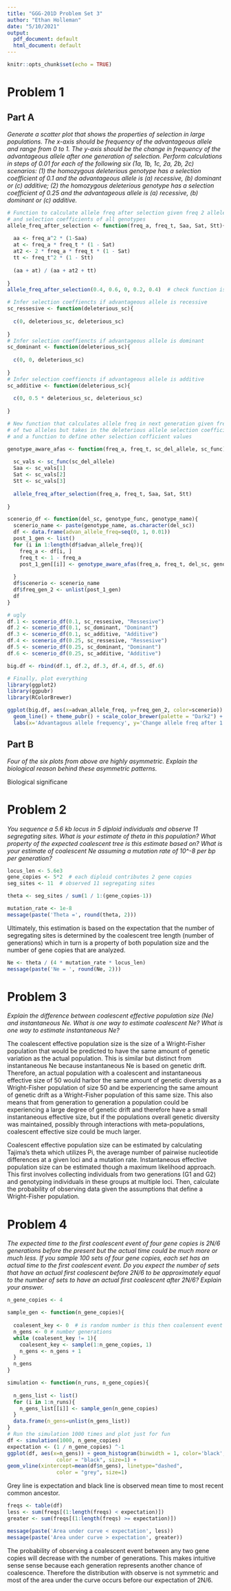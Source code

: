 ```yaml
---
title: "GGG-201D Problem Set 3"
author: "Ethan Holleman"
date: "5/10/2021"
output:
  pdf_document: default
  html_document: default
---
```


```r
knitr::opts_chunk$set(echo = TRUE)
```

# Problem 1

## Part A

*Generate a scatter plot that shows the properties of selection in large populations. The x-axis should be frequency of the advantageous allele and range from 0 to 1. The y-axis should be the change in frequency of the advantageous allele after one generation of selection. Perform calculations in steps of 0.01 for each of the following six (1a, 1b, 1c, 2a, 2b, 2c) scenarios: (1) the homozygous deleterious genotype has a selection coefficient of 0.1 and the advantageous allele is (a) recessive, (b) dominant or (c) additive; (2) the homozygous deleterious genotype has a selection coefficient of 0.25 and the advantageous allele is (a) recessive, (b) dominant or (c) additive.*

```R

# Function to calculate allele freq after selection given freq 2 alleles
# and selection coefficients of all genotypes
allele_freq_after_selection <- function(freq_a, freq_t, Saa, Sat, Stt){
  
  aa <- freq_a^2 * (1-Saa)
  at <- freq_a * freq_t * (1 - Sat)
  at2 <- 2 * freq_a * freq_t * (1 - Sat)
  tt <- freq_t^2 * (1 - Stt)
  
  (aa + at) / (aa + at2 + tt)
  
}
allele_freq_after_selection(0.4, 0.6, 0, 0.2, 0.4)  # check function is working 
```


```R
# Infer selection coeffiencts if advantageous allele is recessive 
sc_ressesive <- function(deleterious_sc){
  
  c(0, deleterious_sc, deleterious_sc)
  
}
# Infer selection coeffiencts if advantageous allele is dominant 
sc_dominant <- function(deleterious_sc){
  
  c(0, 0, deleterious_sc)
  
}
# Infer selection coeffiencts if advantageous allele is additive 
sc_additive <- function(deleterious_sc){
  
  c(0, 0.5 * deleterious_sc, deleterious_sc)
  
}

```

```R
# New function that calculates allele freq in next generation given freq
# of two alleles but takes in the deleterious allele selection coefficient
# and a function to define other selection cofficient values

genotype_aware_afas <- function(freq_a, freq_t, sc_del_allele, sc_func){
  
  sc_vals <- sc_func(sc_del_allele)
  Saa <- sc_vals[1]
  Sat <- sc_vals[2]
  Stt <- sc_vals[3]
  
  allele_freq_after_selection(freq_a, freq_t, Saa, Sat, Stt)
  
}

```

```R

scenerio_df <- function(del_sc, genotype_func, genotype_name){
  scenerio_name <- paste(genotype_name, as.character(del_sc))
  df <- data.frame(advan_allele_freq=seq(0, 1, 0.01))
  post_1_gen <- list()
  for (i in 1:length(df$advan_allele_freq)){
    freq_a <- df[i, ]
    freq_t <- 1 - freq_a
    post_1_gen[[i]] <- genotype_aware_afas(freq_a, freq_t, del_sc, genotype_func) - freq_a
    
  }
  df$scenerio <- scenerio_name
  df$freq_gen_2 <- unlist(post_1_gen)
  df
}

```


```R
# ugly 
df.1 <- scenerio_df(0.1, sc_ressesive, "Ressesive")
df.2 <- scenerio_df(0.1, sc_dominant, "Dominant")
df.3 <- scenerio_df(0.1, sc_additive, "Additive")
df.4 <- scenerio_df(0.25, sc_ressesive, "Ressesive")
df.5 <- scenerio_df(0.25, sc_dominant, "Dominant")
df.6 <- scenerio_df(0.25, sc_additive, "Additive")

big.df <- rbind(df.1, df.2, df.3, df.4, df.5, df.6)

```
```R

# Finally, plot everything
library(ggplot2)
library(ggpubr)
library(RColorBrewer)

ggplot(big.df, aes(x=advan_allele_freq, y=freq_gen_2, color=scenerio)) +
  geom_line() + theme_pubr() + scale_color_brewer(palette = "Dark2") + 
  labs(x='Advantagous allele frequency', y='Change allele freq after 1 generation')
```

## Part B

*Four of the six plots from above are highly asymmetric. Explain the biological reason behind these asymmetric patterns.*

Biological significane 

# Problem 2

*You sequence a 5.6 kb locus in 5 diploid individuals and observe 11 segregating sites. What is your estimate of theta in this population? What property of the expected coalescent tree is this estimate based on? What is your estimate of coalescent Ne assuming a mutation rate of 10^-8 per bp per generation?*

```R
locus_len <- 5.6e3
gene_copies <- 5*2  # each diploid contributes 2 gene copies
seg_sites <- 11  # observed 11 segregating sites
```

```R
theta <- seg_sites / sum(1 / 1:(gene_copies-1))
```

```R
mutation_rate <- 1e-8
message(paste('Theta =', round(theta, 2)))
```
Ultimately, this estimation is based on the expectation that the number of segregating sites is determined by the coalescent tree length (number of generations) which in turn is a property of both population size and the number of gene copies that are analyzed. 

```R
Ne <- theta / (4 * mutation_rate * locus_len)
message(paste('Ne = ', round(Ne, 2)))
```

# Problem 3

*Explain the difference between coalescent effective population size (Ne) and instantaneous Ne. What is one way to estimate coalescent Ne? What is one way to estimate instantaneous Ne?*

The coalescent effective population size is the size of a Wright-Fisher
population that would be predicted to have the same amount of genetic
variation as the actual population. This is similar but distinct from
instantaneous Ne because instantaneous Ne is based on genetic drift. Therefore,
an actual population with a coalescent and instantaneous effective size of 50
would harbor the same amount of genetic diversity as a Wright-Fisher population
of size 50 and be experiencing the same amount of genetic drift as a Wright-Fisher
population of this same size. This also means that from generation to generation a population could be experiencing a large degree of genetic drift and therefore have a small
instantaneous effective size, but if the populations overall genetic diversity
was maintained, possibly through interactions with meta-populations, coalescent
effective size could be much larger. 

Coalescent effective population size can be estimated by calculating Tajima's theta
which utilizes Pi, the average number of pairwise nucleotide differences at a
given loci and a mutation rate. Instantaneous effective population size can be
estimated though a maximum likelihood approach. This first involves collecting
individuals from two generations (G1 and G2) and genotyping individuals in
these groups at multiple loci. Then, calculate the probability of observing data
given the assumptions that define a Wright-Fisher population. 


# Problem 4

*The expected time to the first coalescent event of four gene copies is 2N/6 generations before the present but the actual time could be much more or much less. If you sample 100 sets of four gene copies, each set has an actual time to the first coalescent event. Do you expect the number of sets that have an actual first coalescent before 2N/6 to be approximately equal to the number of sets to have an actual first coalescent after 2N/6? Explain your answer.*


```R
n_gene_copies <- 4

sample_gen <- function(n_gene_copies){
  
  coalesent_key <- 0  # is random number is this then coalensent event
  n_gens <- 0 # number generations
  while (coalesent_key != 1){
    coalesent_key <- sample(1:n_gene_copies, 1)
    n_gens <- n_gens + 1
  }
  n_gens
}
```


```R
simulation <- function(n_runs, n_gene_copies){
  
  n_gens_list <- list()
  for (i in 1:n_runs){
    n_gens_list[[i]] <- sample_gen(n_gene_copies)
  }
  data.frame(n_gens=unlist(n_gens_list))  
}
# Run the simulation 1000 times and plot just for fun
df <- simulation(1000, n_gene_copies)
expectation <- (1 / n_gene_copies) ^-1
ggplot(df, aes(x=n_gens)) + geom_histogram(binwidth = 1, color='black', fill='dodgerblue', alpha=0.5) + theme_pubr() +  geom_vline(xintercept=expectation, linetype="dashed", 
                color = "black", size=1) +
geom_vline(xintercept=mean(df$n_gens), linetype="dashed", 
                color = "grey", size=1)
```

Grey line is expectation and black line is observed mean time to most recent common ancestor.

```R
freqs <- table(df)
less <- sum(freqs[(1:length(freqs) < expectation)])
greater <- sum(freqs[(1:length(freqs) >= expectation)])

message(paste('Area under curve < expectation', less))
message(paste('Area under curve > expectation', greater))
```
The probability of observing a coalescent event between any two gene copies
will decrease with the number of generations. This makes intuitive sense sense
because each generation represents another chance of coalescence. Therefore the
distribution with observe is not symmetric and most of the area under the curve
occurs before our expectation of 2N/6.
